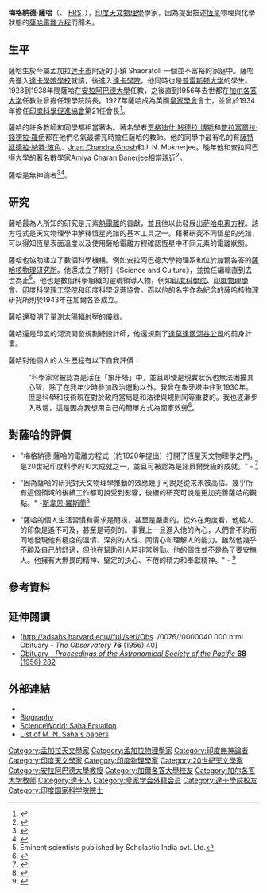{{Infobox scientist
|name                = মেঘনাদ সাহা<br>Meghnad Saha
|image               = SahaInBerlin.jpg
|image_size          = 220px 
|caption             = 梅格納德·薩哈
|birth_date          = {{Birth date|1893|10|6|df=y}}
|birth_place         = [[File:British_Raj_Red_Ensign.svg|25px]][[英屬印度|英屬印度]][[孟加拉管辖区|孟加拉管辖区]][[达卡县|达卡县]] Shaoratoli（今屬{{BAN}}）
|death_date          = {{Death date and age|1956|2|16|1893|10|6|df=y}}
|death_place         = {{IND}}[[德里|德里]]
|residence           = {{IND}}
|nationality         = {{IND}}
|field               = [[天文物理學|天文物理學]]
|work_institution    = [[安拉阿巴德大學|安拉阿巴德大學]]<br>[[加尔各答大学|加尔各答大学]]<br>[[印度科學促進協會|印度科學促進協會]] 
|alma_mater          = [[達卡學院|達卡學院]]<br>[[加尔各答大学|加尔各答大学]]
|doctoral_advisor    = 
|doctoral_students   = 
|known_for           = [[熱電離|熱電離]]<br>[[萨哈电离方程|萨哈电离方程]] 
|prizes              = 
|footnotes           = 
}}

'''梅格納德·薩哈'''（{{lang-bn|'''মেঘনাদ সাহা'''}}、{{lang-en|'''Meghnad Saha'''}} [[皇家學會|FRS]]，{{bd|1893年|10月6日|1956年|2月16日}}），[[印度|印度]][[天文物理學|天文物理學]]學家，因為提出描述[[恆星|恆星]]物理與化學狀態的[[薩哈電離方程|薩哈電離方程]]而聞名。

==生平==
薩哈生於今屬孟加拉[[達卡市|達卡市]]附近的小鎮 Shaoratoli 一個並不富裕的家庭中。薩哈先進入[[達卡學院學校|達卡學院學校]]就讀，後進入[[達卡學院|達卡學院]]。他同時也是[[普雷斯顿大学|普雷斯顿大学]]的學生。1923到1938年間薩哈在[[安拉阿巴德大學|安拉阿巴德大學]]任教，之後直到1956年去世都在[[加尔各答大学|加尔各答大学]]任教並曾擔任理學院院長。1927年薩哈成為英國[[皇家學會|皇家學會]]會士，並曾於1934年擔任[[印度科學促進協會|印度科學促進協會]]第21任會長<ref>{{Cite web |url=http://www.new1.dli.ernet.in/data1/upload/insa/INSA_1/20005b68_99.pdf |title=Meghnad Saha – the Scientist and the Institution Builder |accessdate=2013-10-16 |archive-date=2013-10-16 |archive-url=https://web.archive.org/web/20131016233034/http://www.new1.dli.ernet.in/data1/upload/insa/INSA_1/20005b68_99.pdf |dead-url=no }}</ref>。

薩哈的許多教師和同學都相當著名。著名學者[[贾格迪什·钱德拉·博斯|贾格迪什·钱德拉·博斯]]和[[普拉富爾拉·錢德拉·羅伊|普拉富爾拉·錢德拉·羅伊]]都在他們名氣最響亮時擔任薩哈的教師。他的同學中最有名的有[[薩特延德拉·納特·玻色|薩特延德拉·納特·玻色]]、[[Jnan_Chandra_Ghosh|Jnan Chandra Ghosh]]和J. N. Mukherjee。晚年他和安拉阿巴得大學的著名數學家[[Amiya_Charan_Banerjee|Amiya Charan Banerjee]]相當親近<ref>{{Cite web |url=http://www.saha.ac.in/cs/archive.mns/mns2.htm |title=Homepage of Professor Meghnad Saha |accessdate=2013-10-16 |archive-date=2013-10-17 |archive-url=https://web.archive.org/web/20131017105334/http://www.saha.ac.in/cs/archive.mns/mns2.htm |dead-url=no }}</ref>。

薩哈是無神論者<ref>{{cite book|title=Meghnad Saha, scientist with a vision|year=1984|publisher=National Book Trust, India|coauthors=Santimay Chatterjee, Enakshi Chatterjee|page=5|quote=Even though he later came to be known as an atheist, Saha was well-versed in all religious texts— though his interest in them was purely academic.}}</ref><ref>{{cite book|title=Nucleus and Nation: Scientists, International Networks, and Power in India|url=https://archive.org/details/nucleusnationsci00ande|year=2010|publisher=University of Chicago Press|isbn=9780226019758|author=Robert S. Anderson|accessdate=10 July 2012|page=[https://archive.org/details/nucleusnationsci00ande/page/602 602]|quote=a self-described atheist, saha loved swimming in the river and his devout wife loved the sanctity of the spot. swimming and walking were among the few things they could do together.}}</ref>。

==研究==
薩哈最為人所知的研究是元素[[熱電離|熱電離]]的貢獻，並且他以此發展出[[萨哈电离方程|萨哈电离方程]]。該方程式是天文物理學中解釋恆星光譜的基本工具之一。藉著研究不同恆星的光譜，可以得知恆星表面溫度以及使用薩哈電離方程確認恆星中不同元素的電離狀態。

薩哈也協助建立了數個科學機構，例如安拉阿巴德大學物理系和位於加爾各答的[[薩哈核物理研究所|薩哈核物理研究所]]。他還成立了期刊《Science and Culture》，並擔任編輯直到去世為止<ref>Eminent scientists published by Scholastic India pvt. Ltd.</ref>。他也是數個科學組織的靈魂領導人物，例如[[印度科學院|印度科學院]]、[[印度物理學會|印度物理學會]]、[[印度科學理工學院|印度科學理工學院]]和印度科學促進協會。而以他的名字作為紀念的薩哈核物理研究所則於1943年在加爾各答成立。

薩哈還發明了量測太陽輻射壓的儀器。

薩哈還是印度的河流開發規劃總設計師，他還規劃了[[達莫達爾河谷公司|達莫達爾河谷公司]]的前身計畫。

薩哈對他個人的人生歷程有以下自我評價：
:“科學家常被認為是活在「象牙塔」中，並且即使是現實狀況也無法困擾其心智，除了在我年少時參加政治運動以外。我曾在象牙塔中住到1930年。但是科學和技術現在對於政府當局是和法律與規則同等重要的。我也逐漸步入政壇，這是因為我想用自己的簡單方式為國家效勞<ref>{{cite web | title = Meghnad Saha | url = http://www.vigyanprasar.gov.in/scientists/saha/sahanew.htm | accessdate = 2008-05-31 | deadurl = yes | archiveurl = https://web.archive.org/web/20150223073932/http://www.vigyanprasar.gov.in/scientists/saha/sahanew.htm | archivedate = 2015-02-23 }}</ref>。

== 對薩哈的評價 ==

* "梅格納德·薩哈的電離方程式（約1920年提出）打開了恆星天文物理學之門，是20世紀印度科學的10大成就之一，並且可被認為是諾貝爾獎級的成就。" - {{link-en|賈揚特·納里卡|Jayant Narlikar}}<ref>{{cite book | author = Narlikar, Jayant | title = The Scientific Edge | year = 2003 | publisher = Penguin Books | page = 127}}</ref>

* "因為薩哈的研究對天文物理學推動的效應幾乎可說是從來未被高估。幾乎所有這個領域的後續工作都可說受到影響，後續的研究可說是更加完善薩哈的觀點。" -[[斯韋恩·羅斯蘭|斯韋恩·羅斯蘭]]<ref>{{cite book | author = Rosseland, S. | title = Theoretical Astrophysics | publisher = Oxford University Press | location = Oxford | year = 1939 | url = http://www.vigyanprasar.gov.in/scientists/saha/sahanew.htm | deadurl = yes | archiveurl = https://web.archive.org/web/20150223073932/http://www.vigyanprasar.gov.in/scientists/saha/sahanew.htm | archivedate = 2015-02-23 }}</ref>

* "薩哈的個人生活習慣和需求是簡樸，甚至是嚴肅的。從外在角度看，他給人的印象是遙不可及，甚至是苛刻的。事實上一旦進入他的內心，人們會不約而同地發現他有極度的溫情、深刻的人性、同情心和理解人的能力。雖然他幾乎不顧及自己的舒適，但他在幫助別人時非常殷勤。他的個性並不是為了要安撫人。他擁有大無畏的精神、堅定的決心、不倦的精力和奉獻精神。" - {{link-en|道拉特·辛格·科塔里|Daulat Singh Kothari}}<ref>{{cite book | author = Kothari, D. S. | title = Biographical Memoirs of Fellows of the National Institute of Sciences of India | volume = 2 | location = New Delhi | year = 1970 | url = http://www.vigyanprasar.gov.in/scientists/saha/sahanew.htm | deadurl = yes | archiveurl = https://web.archive.org/web/20150223073932/http://www.vigyanprasar.gov.in/scientists/saha/sahanew.htm | archivedate = 2015-02-23 }}</ref>

==參考資料==
{{Reflist|2}}

== 延伸閱讀 ==
* [http://adsabs.harvard.edu//full/seri/Obs../0076//0000040.000.html Obituary - ''The Observatory'' '''76''' (1956) 40] {{Wayback|url=http://adsabs.harvard.edu//full/seri/Obs../0076//0000040.000.html |date=20130516202518 }}
* [http://adsabs.harvard.edu//full/seri/PASP./0068//0000282.000.html Obituary - ''Proceedings of the Astronomical Society of the Pacific'' '''68''' (1956) 282] {{Wayback|url=http://adsabs.harvard.edu//full/seri/PASP./0068//0000282.000.html |date=20130516200503 }}

==外部連結==
* {{cite web | title = Meghnad Saha | url = http://www.vigyanprasar.gov.in/scientists/saha/sahanew.htm | accessdate = 2008-05-31 | deadurl = yes | archiveurl = https://web.archive.org/web/20150223073932/http://www.vigyanprasar.gov.in/scientists/saha/sahanew.htm | archivedate = 2015-02-23 }}
* [https://web.archive.org/web/20080907132402/http://banglapedia.org/HT/S_0022.HTM Biography]
* [http://scienceworld.wolfram.com/physics/SahaEquation.html ScienceWorld: Saha Equation] {{Wayback|url=http://scienceworld.wolfram.com/physics/SahaEquation.html |date=20060503040640 }}
* [http://adsabs.harvard.edu/cgi-bin/nph-abs_connect?db_key=AST&db_key=PRE&qform=AST&arxiv_sel=astro-ph&arxiv_sel=cond-mat&arxiv_sel=cs&arxiv_sel=gr-qc&arxiv_sel=hep-ex&arxiv_sel=hep-lat&arxiv_sel=hep-ph&arxiv_sel=hep-th&arxiv_sel=math&arxiv_sel=math-ph&arxiv_sel=nlin&arxiv_sel=nucl-ex&arxiv_sel=nucl-th&arxiv_sel=physics&arxiv_sel=quant-ph&arxiv_sel=q-bio&sim_query=YES&ned_query=YES&aut_logic=OR&obj_logic=OR&author=Saha%2C+M&object=&start_mon=&start_year=&end_mon=&end_year=&ttl_logic=OR&title=&txt_logic=OR&text=&nr_to_return=100&start_nr=1&jou_pick=ALL&ref_stems=&data_and=ALL&group_and=ALL&start_entry_day=&start_entry_mon=&start_entry_year=&end_entry_day=&end_entry_mon=&end_entry_year=&min_score=&sort=SCORE&data_type=SHORT&aut_syn=YES&ttl_syn=YES&txt_syn=YES&aut_wt=1.0&obj_wt=1.0&ttl_wt=0.3&txt_wt=3.0&aut_wgt=YES&obj_wgt=YES&ttl_wgt=YES&txt_wgt=YES&ttl_sco=YES&txt_sco=YES&version=1 List of M. N. Saha's papers] {{Wayback|url=http://adsabs.harvard.edu/cgi-bin/nph-abs_connect?db_key=AST&db_key=PRE&qform=AST&arxiv_sel=astro-ph&arxiv_sel=cond-mat&arxiv_sel=cs&arxiv_sel=gr-qc&arxiv_sel=hep-ex&arxiv_sel=hep-lat&arxiv_sel=hep-ph&arxiv_sel=hep-th&arxiv_sel=math&arxiv_sel=math-ph&arxiv_sel=nlin&arxiv_sel=nucl-ex&arxiv_sel=nucl-th&arxiv_sel=physics&arxiv_sel=quant-ph&arxiv_sel=q-bio&sim_query=YES&ned_query=YES&aut_logic=OR&obj_logic=OR&author=Saha%2C+M&object=&start_mon=&start_year=&end_mon=&end_year=&ttl_logic=OR&title=&txt_logic=OR&text=&nr_to_return=100&start_nr=1&jou_pick=ALL&ref_stems=&data_and=ALL&group_and=ALL&start_entry_day=&start_entry_mon=&start_entry_year=&end_entry_day=&end_entry_mon=&end_entry_year=&min_score=&sort=SCORE&data_type=SHORT&aut_syn=YES&ttl_syn=YES&txt_syn=YES&aut_wt=1.0&obj_wt=1.0&ttl_wt=0.3&txt_wt=3.0&aut_wgt=YES&obj_wgt=YES&ttl_wgt=YES&txt_wgt=YES&ttl_sco=YES&txt_sco=YES&version=1 |date=20130109212629 }}

{{Authority control}}

{{DEFAULTSORT:Saha, Megh Nad}}
[[Category:孟加拉天文學家|Category:孟加拉天文學家]]
[[Category:孟加拉物理學家|Category:孟加拉物理學家]]
[[Category:印度無神論者|Category:印度無神論者]]
[[Category:印度天文學家|Category:印度天文學家]]
[[Category:印度物理學家|Category:印度物理學家]]
[[Category:20世紀天文學家|Category:20世紀天文學家]]
[[Category:安拉阿巴德大學教授|Category:安拉阿巴德大學教授]]
[[Category:加爾各答大學校友|Category:加爾各答大學校友]]
[[Category:加尔各答大学教师|Category:加尔各答大学教师]]
[[Category:達卡人|Category:達卡人]]
[[Category:皇家学会外籍会员|Category:皇家学会外籍会员]]
[[Category:達卡學院校友|Category:達卡學院校友]]
[[Category:印度国家科学院院士|Category:印度国家科学院院士]]